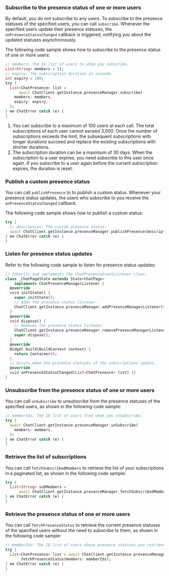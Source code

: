 <PlatformWrapper platform="flutter">

### Subscribe to the presence status of one or more users

By default, you do not subscribe to any users. To subscribe to the presence statuses of the specified users, you can call `subscribe`. Whenever the specified users update their presence statuses, the `onPresenceStatusChanged` callback is triggered, notifying you about the updated statuses asynchronously.

The following code sample shows how to subscribe to the presence status of one or more users:

```dart
// members: The ID list of users to whom you subscribe.
List<String> members = [];
// expiry: The subscription duration in seconds.
int expiry = 100;
try {
  List<ChatPresence> list =
      await ChatClient.getInstance.presenceManager.subscribe(
    members: members,
    expiry: expiry,
  );
} on ChatError catch (e) {
}
```

<div class="alert info"><ol><li>You can subscribe to a maximum of 100 users at each call. The total subscriptions of each user cannot exceed 3,000. Once the number of subscriptions exceeds the limit, the subsequent subscriptions with longer durations succeed and replace the existing subscriptions with shorter durations.</li><li>The subscription duration can be a maximum of 30 days. When the subscription to a user expires, you need subscribe to this user once again. If you subscribe to a user again before the current subscription expires, the duration is reset.</li></ol></div>


### Publish a custom presence status

You can call `publishPresence` to to publish a custom status. Whenever your presence status updates, the users who subscribe to you receive the `onPresenceStatusChanged` callback.

The following code sample shows how to publish a custom status:

```dart
try {
  // description: The custom presence status.
  await ChatClient.getInstance.presenceManager.publishPresence(description);
} on ChatError catch (e) {
}
```


### Listen for presence status updates

Refer to the following code sample to listen for presence status updates:

```dart
// Inherits and implements the ChatPresenceEventListener class.
class _ChatPageState extends State<ChatPage>
    implements ChatPresenceManagerListener {
  @override
  void initState() {
    super.initState();
    // Adds the presence status listener.
    ChatClient.getInstance.presenceManager.addPresenceManagerListener(this);
  }
  @override
  void dispose() {
    // Removes the presence status listener.
    ChatClient.getInstance.presenceManager.removePresenceManagerListener(this);
    super.dispose();
  }
  @override
  Widget build(BuildContext context) {
    return Container();
  }
  // Occurs when the presence statuses of the subscriptions update.
  @override
  void onPresenceStatusChanged(List<ChatPresence> list) {}
}
```

### Unsubscribe from the presence status of one or more users

You can call `unSubscribe` to unsubscribe from the presence statuses of the specified users, as shown in the following code sample:

```dart
// memberIds: The ID list of users from whom you unsubscribe.
try {
  await ChatClient.getInstance.presenceManager.unSubscribe(
    members: members,
  );
} on ChatError catch (e) {
}
```

### Retrieve the list of subscriptions


You can call `fetchSubscribedMembers` to retrieve the list of your subscriptions in a paginated list, as shown in the following code sample:

```dart
try {
  List<String> subMembers =
      await ChatClient.getInstance.presenceManager.fetchSubscribedMembers();
} on ChatError catch (e) {
}
```

### Retrieve the presence status of one or more users

You can call `fetchPresenceStatus` to retrieve the current presence statuses of the specified users without the need to subscribe to them, as shown in the following code sample:

```dart
// memberIds: The ID list of users whose presence statuses you retrieve.
try {
  List<ChatPresence> list = await ChatClient.getInstance.presenceManager
      .fetchPresenceStatus(members: memberIds);
} on ChatError catch (e) {
}
```

</PlatformWrapper>